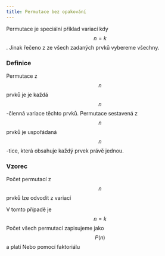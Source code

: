 ```yaml
---
title: Permutace bez opakování
---
```


Permutace je speciální příklad variací kdy $$ n = k $$. Jinak řečeno z ze všech zadaných prvků vybereme všechny.
### Definice 
Permutace z $$n$$ prvků je je každá $$n$$-členná variace těchto prvků.
Permutace sestavená z $$n$$ prvků je uspořádaná $$n$$-tice, která obsahuje každý prvek právě jednou.
### Vzorec
Počet permutací z $$n$$ prvků lze odvodit z variací 
<Latex formula="V(k;n) = n \cdot (n - 1) \cdot (n - 2) \cdot \cdots \cdot (n - k + 1)" />

V tomto případě je $$n = k$$
<Latex formula="V(k;n) = n \cdot (n - 1) \cdot (n - 2) \cdot \cdots \cdot (n - n + 1)" />
<Latex formula="n \cdot (n - 1) \cdot (n - 2) \cdot \cdots \cdot 3 \cdot 2 \cdot \cdot 1" />
Počet všech permutací zapisujeme jako $$P(n)$$ a platí
<Latex formula="P(n) = n \cdot (n - 1) \cdot (n - 2) \cdot \cdots \cdot 3 \cdot 2 \cdot \cdot 1" />
Nebo pomocí faktoriálu
<Latex formula="P(n) = n!" />